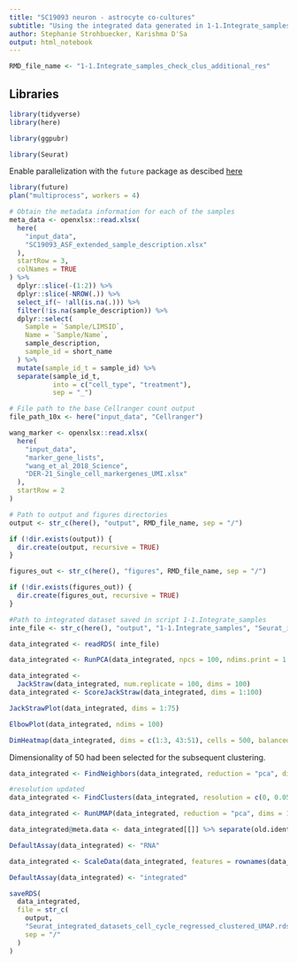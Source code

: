 ```yaml
---
title: "SC19093 neuron - astrocyte co-cultures"
subtitle: "Using the integrated data generated in 1-1.Integrate_samples.Rmd, to check clustering at additional resolutions"
author: Stephanie Strohbuecker, Karishma D'Sa
output: html_notebook
---
```



```r
RMD_file_name <- "1-1.Integrate_samples_check_clus_additional_res"
```


## Libraries

```r
library(tidyverse)
library(here)

library(ggpubr)

library(Seurat)

```
Enable parallelization with the `future` package as descibed [here](https://satijalab.org/seurat/v3.0/future_vignette.html)
```r
library(future)
plan("multiprocess", workers = 4)
```

```r

# Obtain the metadata information for each of the samples
meta_data <- openxlsx::read.xlsx(
  here(
    "input_data",
    "SC19093_ASF_extended_sample_description.xlsx"
  ),
  startRow = 3,
  colNames = TRUE
) %>%
  dplyr::slice(-(1:2)) %>%
  dplyr::slice(-NROW(.)) %>%
  select_if(~ !all(is.na(.))) %>%
  filter(!is.na(sample_description)) %>%
  dplyr::select(
    Sample = `Sample/LIMSID`,
    Name = `Sample/Name`,
    sample_description,
    sample_id = short_name
  ) %>%
  mutate(sample_id_t = sample_id) %>%
  separate(sample_id_t,
           into = c("cell_type", "treatment"),
           sep = "_")

# File path to the base Cellranger count output
file_path_10x <- here("input_data", "Cellranger")

wang_marker <- openxlsx::read.xlsx(
  here(
    "input_data",
    "marker_gene_lists",
    "wang_et_al_2018_Science",
    "DER-21_Single_cell_markergenes_UMI.xlsx"
  ),
  startRow = 2
)

# Path to output and figures directories
output <- str_c(here(), "output", RMD_file_name, sep = "/")

if (!dir.exists(output)) {
  dir.create(output, recursive = TRUE)
}

figures_out <- str_c(here(), "figures", RMD_file_name, sep = "/")

if (!dir.exists(figures_out)) {
  dir.create(figures_out, recursive = TRUE)
}

```

```r
#Path to integrated dataset saved in script 1-1.Integrate_samples
inte_file <- str_c(here(), "output", "1-1.Integrate_samples", "Seurat_integrated_datasets_cell_cycle_regressed.rds", sep = "/")

data_integrated <- readRDS( inte_file)
```


```r
data_integrated <- RunPCA(data_integrated, npcs = 100, ndims.print = 1:5, nfeatures.print = 5)
```

```r
data_integrated <-
  JackStraw(data_integrated, num.replicate = 100, dims = 100)
data_integrated <- ScoreJackStraw(data_integrated, dims = 1:100)
```

```r
JackStrawPlot(data_integrated, dims = 1:75)
```


```r
ElbowPlot(data_integrated, ndims = 100)
```

```r
DimHeatmap(data_integrated, dims = c(1:3, 43:51), cells = 500, balanced = TRUE)
```

Dimensionality of 50 had been selected for the subsequent clustering.

```r
data_integrated <- FindNeighbors(data_integrated, reduction = "pca", dims = 1:50)
```

```r
#resolution updated
data_integrated <- FindClusters(data_integrated, resolution = c(0, 0.05, 0.1, 0.15, 0.2, 0.25, 0.3, 0.35, 0.4, 0.45, 0.5, 0.6, 0.7, 0.8, 0.9,1.0 ))
```

```r
data_integrated <- RunUMAP(data_integrated, reduction = "pca", dims = 1:50)
```

```r
data_integrated@meta.data <- data_integrated[[]] %>% separate(old.ident, into = c("cell_type", "treatment"), sep = "_")
```

```r
DefaultAssay(data_integrated) <- "RNA"
```

```r
data_integrated <- ScaleData(data_integrated, features = rownames(data_integrated))
```

```r
DefaultAssay(data_integrated) <- "integrated"
```


```r
saveRDS(
  data_integrated,
  file = str_c(
    output,
    "Seurat_integrated_datasets_cell_cycle_regressed_clustered_UMAP.rds",
    sep = "/"
  )
)
```


